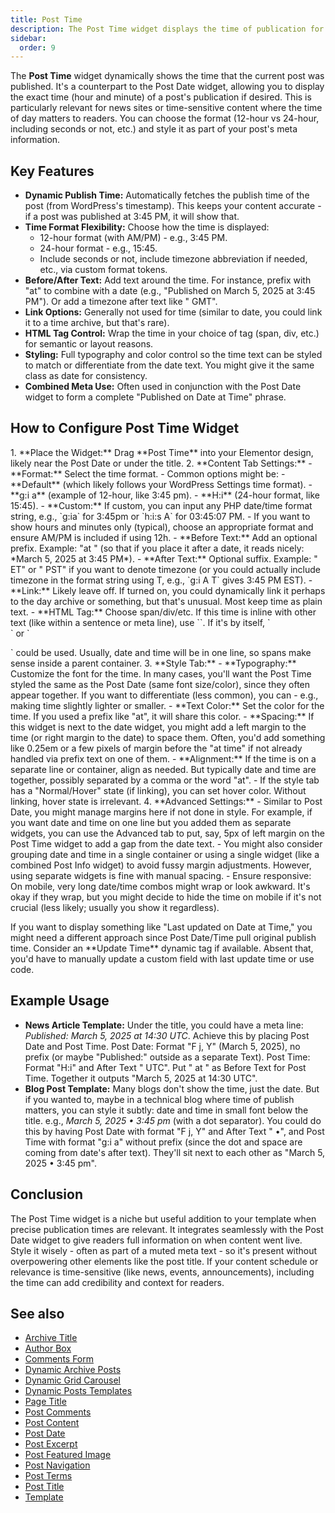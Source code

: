 ```yaml
---
title: Post Time
description: The Post Time widget displays the time of publication for the current post, with options for format, context text, and styling to complement your post meta.
sidebar:
  order: 9
---
```



The **Post Time** widget dynamically shows the time that the current post was published. It's a counterpart to the Post Date widget, allowing you to display the exact time (hour and minute) of a post's publication if desired. This is particularly relevant for news sites or time-sensitive content where the time of day matters to readers. You can choose the format (12-hour vs 24-hour, including seconds or not, etc.) and style it as part of your post's meta information.

## Key Features

- **Dynamic Publish Time:** Automatically fetches the publish time of the post (from WordPress's timestamp). This keeps your content accurate - if a post was published at 3:45 PM, it will show that.
- **Time Format Flexibility:** Choose how the time is displayed:
  - 12-hour format (with AM/PM) - e.g., 3:45 PM.
  - 24-hour format - e.g., 15:45.
  - Include seconds or not, include timezone abbreviation if needed, etc., via custom format tokens.
- **Before/After Text:** Add text around the time. For instance, prefix with "at" to combine with a date (e.g., "Published on March 5, 2025 at 3:45 PM"). Or add a timezone after text like " GMT".
- **Link Options:** Generally not used for time (similar to date, you could link it to a time archive, but that's rare).
- **HTML Tag Control:** Wrap the time in your choice of tag (span, div, etc.) for semantic or layout reasons.
- **Styling:** Full typography and color control so the time text can be styled to match or differentiate from the date text. You might give it the same class as date for consistency.
- **Combined Meta Use:** Often used in conjunction with the Post Date widget to form a complete "Published on Date at Time" phrase.

## How to Configure Post Time Widget

<Steps>
1. **Place the Widget:** Drag **Post Time** into your Elementor design, likely near the Post Date or under the title.
2. **Content Tab Settings:**
   - **Format:** Select the time format.
     - Common options might be:
       - **Default** (which likely follows your WordPress Settings time format).
       - **g:i a** (example of 12-hour, like 3:45 pm).
       - **H:i** (24-hour format, like 15:45).
       - **Custom:** If custom, you can input any PHP date/time format string, e.g., `g:ia` for 3:45pm or `h:i:s A` for 03:45:07 PM.
     - If you want to show hours and minutes only (typical), choose an appropriate format and ensure AM/PM is included if using 12h.
   - **Before Text:** Add an optional prefix. Example: "at " (so that if you place it after a date, it reads nicely: *March 5, 2025 at 3:45 PM*).
   - **After Text:** Optional suffix. Example: " ET" or " PST" if you want to denote timezone (or you could actually include timezone in the format string using T, e.g., `g:i A T` gives 3:45 PM EST).
   - **Link:** Likely leave off. If turned on, you could dynamically link it perhaps to the day archive or something, but that's unusual. Most keep time as plain text.
   - **HTML Tag:** Choose span/div/etc. If this time is inline with other text (like within a sentence or meta line), use `<span>`. If it's by itself, `<div>` or `<p>` could be used. Usually, date and time will be in one line, so spans make sense inside a parent container.
3. **Style Tab:**
   - **Typography:** Customize the font for the time. In many cases, you'll want the Post Time styled the same as the Post Date (same font size/color), since they often appear together. If you want to differentiate (less common), you can - e.g., making time slightly lighter or smaller.
   - **Text Color:** Set the color for the time. If you used a prefix like "at", it will share this color.
   - **Spacing:** If this widget is next to the date widget, you might add a left margin to the time (or right margin to the date) to space them. Often, you'd add something like 0.25em or a few pixels of margin before the "at time" if not already handled via prefix text on one of them.
   - **Alignment:** If the time is on a separate line or container, align as needed. But typically date and time are together, possibly separated by a comma or the word "at".
   - If the style tab has a "Normal/Hover" state (if linking), you can set hover color. Without linking, hover state is irrelevant.
4. **Advanced Settings:**
   - Similar to Post Date, you might manage margins here if not done in style. For example, if you want date and time on one line but you added them as separate widgets, you can use the Advanced tab to put, say, 5px of left margin on the Post Time widget to add a gap from the date text.
   - You might also consider grouping date and time in a single container or using a single widget (like a combined Post Info widget) to avoid fussy margin adjustments. However, using separate widgets is fine with manual spacing.
   - Ensure responsive: On mobile, very long date/time combos might wrap or look awkward. It's okay if they wrap, but you might decide to hide the time on mobile if it's not crucial (less likely; usually you show it regardless).
</Steps>

<Aside type="tip">
If you want to display something like "Last updated on Date at Time," you might need a different approach since Post Date/Time pull original publish time. Consider an **Update Time** dynamic tag if available. Absent that, you'd have to manually update a custom field with last update time or use code.
</Aside>

## Example Usage

- **News Article Template:** Under the title, you could have a meta line: *Published: March 5, 2025 at 14:30 UTC*. Achieve this by placing Post Date and Post Time. Post Date: Format "F j, Y" (March 5, 2025), no prefix (or maybe "Published:" outside as a separate Text). Post Time: Format "H:i" and After Text " UTC". Put " at " as Before Text for Post Time. Together it outputs "March 5, 2025 at 14:30 UTC".
- **Blog Post Template:** Many blogs don't show the time, just the date. But if you wanted to, maybe in a technical blog where time of publish matters, you can style it subtly: date and time in small font below the title. e.g., *March 5, 2025 • 3:45 pm* (with a dot separator). You could do this by having Post Date with format "F j, Y" and After Text " •", and Post Time with format "g:i a" without prefix (since the dot and space are coming from date's after text). They'll sit next to each other as "March 5, 2025 • 3:45 pm".

## Conclusion

The Post Time widget is a niche but useful addition to your template when precise publication times are relevant. It integrates seamlessly with the Post Date widget to give readers full information on when content went live. Style it wisely - often as part of a muted meta text - so it's present without overpowering other elements like the post title. If your content schedule or relevance is time-sensitive (like news, events, announcements), including the time can add credibility and context for readers.


## See also

- [Archive Title](/vertex/widgets/dynamic-posts-templates/archive-title/)
- [Author Box](/vertex/widgets/dynamic-posts-templates/author-box/)
- [Comments Form](/vertex/widgets/dynamic-posts-templates/comments-form/)
- [Dynamic Archive Posts](/vertex/widgets/dynamic-posts-templates/dynamic-archive-posts/)
- [Dynamic Grid Carousel](/vertex/widgets/dynamic-posts-templates/dynamic-grid-carousel/)
- [Dynamic Posts Templates](/vertex/widgets/dynamic-posts-templates/)
- [Page Title](/vertex/widgets/dynamic-posts-templates/page-title/)
- [Post Comments](/vertex/widgets/dynamic-posts-templates/post-comments/)
- [Post Content](/vertex/widgets/dynamic-posts-templates/post-content/)
- [Post Date](/vertex/widgets/dynamic-posts-templates/post-date/)
- [Post Excerpt](/vertex/widgets/dynamic-posts-templates/post-excerpt/)
- [Post Featured Image](/vertex/widgets/dynamic-posts-templates/post-featured-image/)
- [Post Navigation](/vertex/widgets/dynamic-posts-templates/post-navigation/)
- [Post Terms](/vertex/widgets/dynamic-posts-templates/post-terms/)
- [Post Title](/vertex/widgets/dynamic-posts-templates/post-title/)
- [Template](/vertex/widgets/dynamic-posts-templates/template/)
